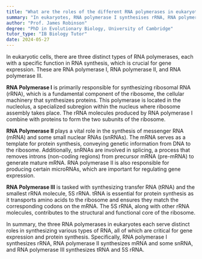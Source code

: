 ```yaml
---
title: "What are the roles of the different RNA polymerases in eukaryotes?"
summary: "In eukaryotes, RNA polymerase I synthesises rRNA, RNA polymerase II synthesises mRNA and snRNA, and RNA polymerase III synthesises tRNA and 5S rRNA."
author: "Prof. James Robinson"
degree: "PhD in Evolutionary Biology, University of Cambridge"
tutor_type: "IB Biology Tutor"
date: 2024-05-27
---
```


In eukaryotic cells, there are three distinct types of RNA polymerases, each with a specific function in RNA synthesis, which is crucial for gene expression. These are RNA polymerase I, RNA polymerase II, and RNA polymerase III.

**RNA Polymerase I** is primarily responsible for synthesizing ribosomal RNA (rRNA), which is a fundamental component of the ribosome, the cellular machinery that synthesizes proteins. This polymerase is located in the nucleolus, a specialized subregion within the nucleus where ribosome assembly takes place. The rRNA molecules produced by RNA polymerase I combine with proteins to form the two subunits of the ribosome.

**RNA Polymerase II** plays a vital role in the synthesis of messenger RNA (mRNA) and some small nuclear RNAs (snRNAs). The mRNA serves as a template for protein synthesis, conveying genetic information from DNA to the ribosome. Additionally, snRNAs are involved in splicing, a process that removes introns (non-coding regions) from precursor mRNA (pre-mRNA) to generate mature mRNA. RNA polymerase II is also responsible for producing certain microRNAs, which are important for regulating gene expression.

**RNA Polymerase III** is tasked with synthesizing transfer RNA (tRNA) and the smallest rRNA molecule, 5S rRNA. tRNA is essential for protein synthesis as it transports amino acids to the ribosome and ensures they match the corresponding codons on the mRNA. The 5S rRNA, along with other rRNA molecules, contributes to the structural and functional core of the ribosome.

In summary, the three RNA polymerases in eukaryotes each serve distinct roles in synthesizing various types of RNA, all of which are critical for gene expression and protein synthesis. Specifically, RNA polymerase I synthesizes rRNA, RNA polymerase II synthesizes mRNA and some snRNA, and RNA polymerase III synthesizes tRNA and 5S rRNA.
    